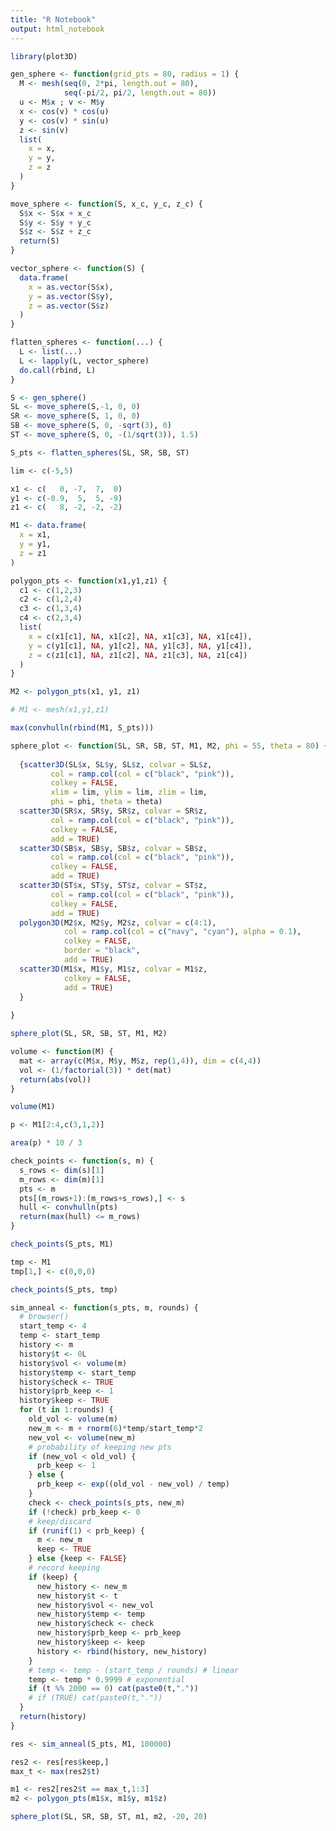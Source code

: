 ```yaml
---
title: "R Notebook"
output: html_notebook
---
```


```r
library(plot3D)

```

```r
gen_sphere <- function(grid_pts = 80, radius = 1) {
  M <- mesh(seq(0, 2*pi, length.out = 80),
            seq(-pi/2, pi/2, length.out = 80))
  u <- M$x ; v <- M$y
  x <- cos(v) * cos(u)
  y <- cos(v) * sin(u)
  z <- sin(v)
  list(
    x = x,
    y = y,
    z = z
  )
}

move_sphere <- function(S, x_c, y_c, z_c) {
  S$x <- S$x + x_c
  S$y <- S$y + y_c
  S$z <- S$z + z_c
  return(S)
}

vector_sphere <- function(S) {
  data.frame(
    x = as.vector(S$x),
    y = as.vector(S$y),
    z = as.vector(S$z)
  )
}

flatten_spheres <- function(...) {
  L <- list(...)
  L <- lapply(L, vector_sphere)
  do.call(rbind, L)
}

```

```r
S <- gen_sphere()
SL <- move_sphere(S,-1, 0, 0)
SR <- move_sphere(S, 1, 0, 0)
SB <- move_sphere(S, 0, -sqrt(3), 0)
ST <- move_sphere(S, 0, -(1/sqrt(3)), 1.5)

S_pts <- flatten_spheres(SL, SR, SB, ST)

```

```r
lim <- c(-5,5)

x1 <- c(   0, -7,  7,  0)
y1 <- c(-0.9,  5,  5, -9)
z1 <- c(   8, -2, -2, -2)

M1 <- data.frame(
  x = x1,
  y = y1,
  z = z1
)

polygon_pts <- function(x1,y1,z1) {
  c1 <- c(1,2,3)
  c2 <- c(1,2,4)
  c3 <- c(1,3,4)
  c4 <- c(2,3,4)
  list(
    x = c(x1[c1], NA, x1[c2], NA, x1[c3], NA, x1[c4]),
    y = c(y1[c1], NA, y1[c2], NA, y1[c3], NA, y1[c4]),
    z = c(z1[c1], NA, z1[c2], NA, z1[c3], NA, z1[c4])
  )
}

M2 <- polygon_pts(x1, y1, z1)

# M1 <- mesh(x1,y1,z1)

max(convhulln(rbind(M1, S_pts)))

```

```r
sphere_plot <- function(SL, SR, SB, ST, M1, M2, phi = 55, theta = 80) {
 
  {scatter3D(SL$x, SL$y, SL$z, colvar = SL$z, 
         col = ramp.col(col = c("black", "pink")),
         colkey = FALSE,
         xlim = lim, ylim = lim, zlim = lim,
         phi = phi, theta = theta)
  scatter3D(SR$x, SR$y, SR$z, colvar = SR$z, 
         col = ramp.col(col = c("black", "pink")),
         colkey = FALSE,
         add = TRUE)
  scatter3D(SB$x, SB$y, SB$z, colvar = SB$z, 
         col = ramp.col(col = c("black", "pink")),
         colkey = FALSE,
         add = TRUE)
  scatter3D(ST$x, ST$y, ST$z, colvar = ST$z, 
         col = ramp.col(col = c("black", "pink")),
         colkey = FALSE,
         add = TRUE)
  polygon3D(M2$x, M2$y, M2$z, colvar = c(4:1),
            col = ramp.col(col = c("navy", "cyan"), alpha = 0.1),
            colkey = FALSE,
            border = "black",
            add = TRUE)
  scatter3D(M1$x, M1$y, M1$z, colvar = M1$z,
            colkey = FALSE,
            add = TRUE)
  }
 
}

sphere_plot(SL, SR, SB, ST, M1, M2)

```

```r
volume <- function(M) {
  mat <- array(c(M$x, M$y, M$z, rep(1,4)), dim = c(4,4))
  vol <- (1/factorial(3)) * det(mat)
  return(abs(vol))
}

volume(M1)
```

```r

p <- M1[2:4,c(3,1,2)]

area(p) * 10 / 3

```

```r
check_points <- function(s, m) {
  s_rows <- dim(s)[1]
  m_rows <- dim(m)[1]
  pts <- m
  pts[(m_rows+1):(m_rows+s_rows),] <- s
  hull <- convhulln(pts)
  return(max(hull) <= m_rows)
}

check_points(S_pts, M1)

tmp <- M1
tmp[1,] <- c(0,0,0)

check_points(S_pts, tmp)

```

```r

sim_anneal <- function(s_pts, m, rounds) {
  # browser()
  start_temp <- 4
  temp <- start_temp
  history <- m
  history$t <- 0L
  history$vol <- volume(m)
  history$temp <- start_temp
  history$check <- TRUE
  history$prb_keep <- 1
  history$keep <- TRUE
  for (t in 1:rounds) {
    old_vol <- volume(m)
    new_m <- m + rnorm(6)*temp/start_temp*2
    new_vol <- volume(new_m)
    # probability of keeping new pts
    if (new_vol < old_vol) {
      prb_keep <- 1
    } else {
      prb_keep <- exp((old_vol - new_vol) / temp)
    }
    check <- check_points(s_pts, new_m)
    if (!check) prb_keep <- 0
    # keep/discard
    if (runif(1) < prb_keep) {
      m <- new_m
      keep <- TRUE
    } else {keep <- FALSE}
    # record keeping
    if (keep) {
      new_history <- new_m
      new_history$t <- t
      new_history$vol <- new_vol
      new_history$temp <- temp
      new_history$check <- check
      new_history$prb_keep <- prb_keep
      new_history$keep <- keep
      history <- rbind(history, new_history)
    }
    # temp <- temp - (start_temp / rounds) # linear
    temp <- temp * 0.9999 # exponential
    if (t %% 2000 == 0) cat(paste0(t,"."))
    # if (TRUE) cat(paste0(t,"."))
  }
  return(history)
}

res <- sim_anneal(S_pts, M1, 100000)
```

```r
res2 <- res[res$keep,]
max_t <- max(res2$t)

m1 <- res2[res2$t == max_t,1:3]
m2 <- polygon_pts(m1$x, m1$y, m1$z)

```

```r
sphere_plot(SL, SR, SB, ST, m1, m2, -20, 20)

```























